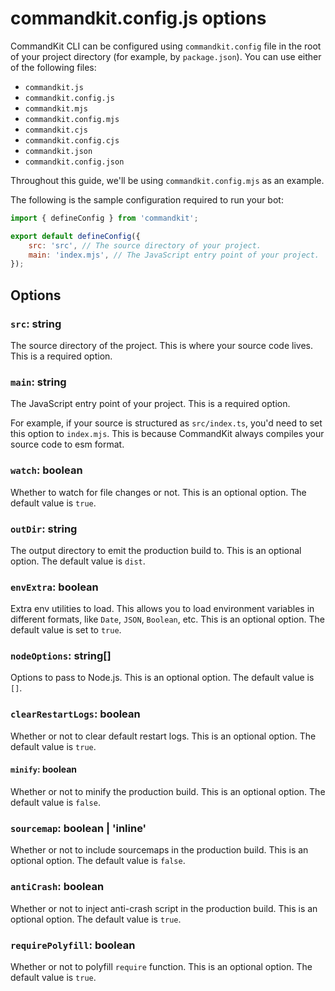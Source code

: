 # commandkit.config.js options

CommandKit CLI can be configured using `commandkit.config` file in the root of your project directory (for example, by `package.json`). You can use either of the following files:

-   `commandkit.js`
-   `commandkit.config.js`
-   `commandkit.mjs`
-   `commandkit.config.mjs`
-   `commandkit.cjs`
-   `commandkit.config.cjs`
-   `commandkit.json`
-   `commandkit.config.json`

Throughout this guide, we'll be using `commandkit.config.mjs` as an example.

The following is the sample configuration required to run your bot:

```js title="commandkit.config.mjs"
import { defineConfig } from 'commandkit';

export default defineConfig({
    src: 'src', // The source directory of your project.
    main: 'index.mjs', // The JavaScript entry point of your project.
});
```

## Options

### `src`: string

The source directory of the project. This is where your source code lives. This is a required option.

### `main`: string

The JavaScript entry point of your project. This is a required option.

For example, if your source is structured as `src/index.ts`, you'd need to set this option to `index.mjs`. This is because CommandKit always compiles your source code to esm format.

### `watch`: boolean

Whether to watch for file changes or not. This is an optional option. The default value is `true`.

### `outDir`: string

The output directory to emit the production build to. This is an optional option. The default value is `dist`.

### `envExtra`: boolean

Extra env utilities to load. This allows you to load environment variables in different formats, like `Date`, `JSON`, `Boolean`, etc. This is an optional option. The default value is set to `true`.

### `nodeOptions`: string[]

Options to pass to Node.js. This is an optional option. The default value is `[]`.

### `clearRestartLogs`: boolean

Whether or not to clear default restart logs. This is an optional option. The default value is `true`.

#### `minify`: boolean

Whether or not to minify the production build. This is an optional option. The default value is `false`.

### `sourcemap`: boolean | 'inline'

Whether or not to include sourcemaps in the production build. This is an optional option. The default value is `false`.

### `antiCrash`: boolean

Whether or not to inject anti-crash script in the production build. This is an optional option. The default value is `true`.

### `requirePolyfill`: boolean

Whether or not to polyfill `require` function. This is an optional option. The default value is `true`.
